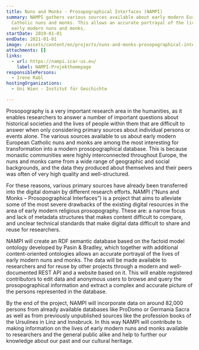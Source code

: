 ```yaml
---
title: Nuns and Monks - Prosopographical Interfaces (NAMPI)
summary: NAMPI gathers various sources available about early modern European
  Catholic nuns and monks. This allows an accurate portrayal of the lives of
  early modern nuns and monks.
startDate: 2019-01-01
endDate: 2021-01-01
image: /assets/content/en/projects/nuns-and-monks-prosopographical-interfaces-nampi/nampi_logo_quadrat_2000px.png
attachments: []
links:
  - url: https://nampi.icar-us.eu/
    label: NAMPI-Projekthomepage
responsiblePersons:
  - Irene Rabl
hostingOrganizations:
  - Uni Wien - Institut für Geschichte

---
```

Prosopography is a very important research area in the humanities, as it enables researchers to answer a number of important questions about historical societies and the lives of people within them that are difficult to answer when only considering primary sources about individual persons or events alone. The various sources available to us about early modern European Catholic nuns and monks are among the most interesting for transformation into a modern prosopographical database. This is because monastic communities were highly interconnected throughout Europe, the nuns and monks came from a wide range of geographic and social backgrounds, and the data they produced about themselves and their peers was often of very high quality and well-structured.

For these reasons, various primary sources have already been transferred into the digital domain by different research efforts. NAMPI (“Nuns and Monks – Prosopographical Interfaces”) is a project that aims to alleviate some of the most severe drawbacks of the existing digital resources in the area of early modern religious prosopography. These are: a narrow focus and lack of metadata structures that makes content difficult to compare, and unclear technical standards that make digital data difficult to share and reuse for researchers.

NAMPI will create an RDF semantic database based on the factoid model ontology developed by Pasin & Bradley, which together with additional content-oriented ontologies allows an accurate portrayal of the lives of early modern nuns and monks. The data will be made available to researchers and for reuse by other projects through a modern and well-documented REST API and a website based on it. This will enable registered contributors to edit data and anonymous users to browse and query the prosopographical information and extract a complex and accurate picture of the persons represented in the database.

By the end of the project, NAMPI will incorporate data on around 82,000 persons from already available databases like ProDomo or Germania Sacra as well as from previously unpublished sources like the profession books of the Ursulines in Linz and Innsbruck. In this way NAMPI will contribute to making information on the lives of early modern nuns and monks available to researchers and the general public alike and help to further our knowledge about our past and our cultural heritage.